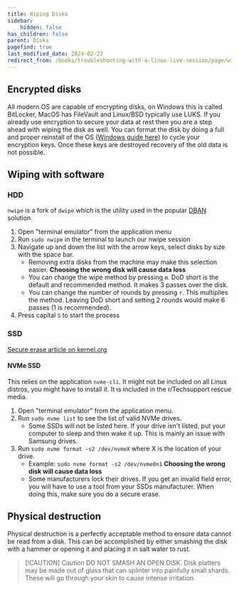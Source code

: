```yaml
---
title: Wiping Disks
sidebar:
    hidden: false
has_children: false
parent: Disks
pagefind: true
last_modified_date: 2024-02-23
redirect_from: /books/troubleshooting-with-a-linux-live-session/page/wiping-disks
---
```



<UseLLCD />

## Encrypted disks
All modern OS are capable of encrypting disks, on Windows this is called BitLocker, MacOS has FileVault and Linux/BSD typically use LUKS. If you already use encryption to secure your data at rest then you are a step ahead with wiping the disk as well. You can format the disk by doing a full and proper reinstall of the OS ([Windows guide here](/windows)) to cycle your encryption keys. Once these keys are destroyed recovery of the old data is not possible.

## Wiping with software
### HDD
`nwipe` is a fork of `dwipe` which is the utility used in the popular [DBAN](https://dban.org/) solution.

1. Open "terminal emulator" from the application menu
2. Run `sudo nwipe` in the terminal to launch our nwipe session
3. Navigate up and down the list with the arrow keys, select disks by size with the space bar. 
	* Removing extra disks from the machine may make this selection easier. **Choosing the wrong disk will cause data loss**
	* You can change the wipe method by pressing `m`. DoD short is the default and recommended method. It makes 3 passes over the disk.
    * You can change the number of rounds by pressing `r`. This multiplies the method. Leaving DoD short and setting 2 rounds would make 6 passes (1 is recommended).
4. Press capital `S` to start the process

### SSD
[Secure erase article on kernel.org](https://ata.wiki.kernel.org/index.php/ATA_Secure_Erase)

#### NVMe SSD
This relies on the application `nvme-cli`. It might not be included on all Linux distros, you might have to install it. It is included in the r/Techsupport rescue media.
1. Open "terminal emulator" from the application menu.
2. Run `sudo nvme list` to see the list of valid NVMe drives.
	* Some SSDs will not be listed here. If your drive isn't listed, put your computer to sleep and then wake it up. This is mainly an issue with Samsung drives.
3. Run `sudo nvme format -s2 /dev/nvmeX` where X is the location of your drive.
	* Example: `sudo nvme format -s2 /dev/nvme0n1` **Choosing the wrong disk will cause data loss**
    * Some manufacturers lock their drives. If you get an invalid field error, you will have to use a tool from your SSDs manufacturer. When doing this, make sure you do a secure erase.

## Physical destruction
Physical destruction is a perfectly acceptable method to ensure data cannot be read from a disk. This can be accomplished by either smashing the disk with a hammer or opening it and placing it in salt water to rust.

> [!CAUTION] Caution
> DO NOT SMASH AN OPEN DISK.
> Disk platters may be made out of glass that can splinter into painfully small shards. These will go through your skin to cause intense irritation.

